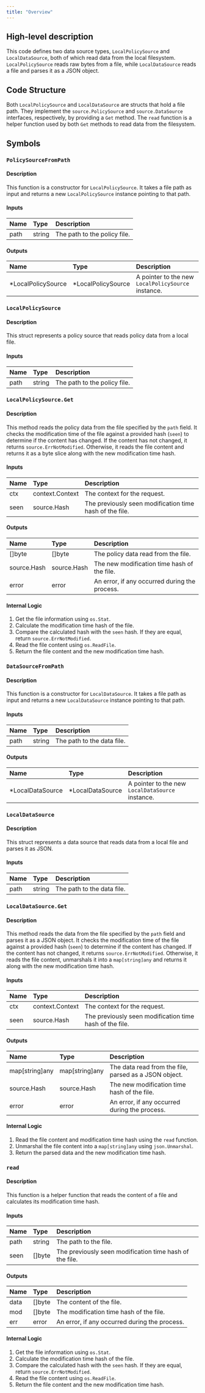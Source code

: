 ```yaml
---
title: "Overview"
---
```


## High-level description
This code defines two data source types, `LocalPolicySource` and `LocalDataSource`, both of which read data from the local filesystem. `LocalPolicySource` reads raw bytes from a file, while `LocalDataSource` reads a file and parses it as a JSON object.

## Code Structure
Both `LocalPolicySource` and `LocalDataSource` are structs that hold a file path. They implement the `source.PolicySource` and `source.DataSource` interfaces, respectively, by providing a `Get` method. The `read` function is a helper function used by both `Get` methods to read data from the filesystem.

## Symbols

### `PolicySourceFromPath`
#### Description
This function is a constructor for `LocalPolicySource`. It takes a file path as input and returns a new `LocalPolicySource` instance pointing to that path.

#### Inputs
| Name | Type | Description |
|:-----|:-----|:------------|
| path | string | The path to the policy file. |

#### Outputs
| Name | Type | Description |
|:-----|:-----|:------------|
| *LocalPolicySource | *LocalPolicySource | A pointer to the new `LocalPolicySource` instance. |

### `LocalPolicySource`
#### Description
This struct represents a policy source that reads policy data from a local file.

#### Inputs
| Name | Type | Description |
|:-----|:-----|:------------|
| path | string | The path to the policy file. |

### `LocalPolicySource.Get`
#### Description
This method reads the policy data from the file specified by the `path` field. It checks the modification time of the file against a provided hash (`seen`) to determine if the content has changed. If the content has not changed, it returns `source.ErrNotModified`. Otherwise, it reads the file content and returns it as a byte slice along with the new modification time hash.

#### Inputs
| Name | Type | Description |
|:-----|:-----|:------------|
| ctx | context.Context | The context for the request. |
| seen | source.Hash | The previously seen modification time hash of the file. |

#### Outputs
| Name | Type | Description |
|:-----|:-----|:------------|
| []byte | []byte | The policy data read from the file. |
| source.Hash | source.Hash | The new modification time hash of the file. |
| error | error | An error, if any occurred during the process. |

#### Internal Logic
1. Get the file information using `os.Stat`.
2. Calculate the modification time hash of the file.
3. Compare the calculated hash with the `seen` hash. If they are equal, return `source.ErrNotModified`.
4. Read the file content using `os.ReadFile`.
5. Return the file content and the new modification time hash.

### `DataSourceFromPath`
#### Description
This function is a constructor for `LocalDataSource`. It takes a file path as input and returns a new `LocalDataSource` instance pointing to that path.

#### Inputs
| Name | Type | Description |
|:-----|:-----|:------------|
| path | string | The path to the data file. |

#### Outputs
| Name | Type | Description |
|:-----|:-----|:------------|
| *LocalDataSource | *LocalDataSource | A pointer to the new `LocalDataSource` instance. |

### `LocalDataSource`
#### Description
This struct represents a data source that reads data from a local file and parses it as JSON.

#### Inputs
| Name | Type | Description |
|:-----|:-----|:------------|
| path | string | The path to the data file. |

### `LocalDataSource.Get`
#### Description
This method reads the data from the file specified by the `path` field and parses it as a JSON object. It checks the modification time of the file against a provided hash (`seen`) to determine if the content has changed. If the content has not changed, it returns `source.ErrNotModified`. Otherwise, it reads the file content, unmarshals it into a `map[string]any` and returns it along with the new modification time hash.

#### Inputs
| Name | Type | Description |
|:-----|:-----|:------------|
| ctx | context.Context | The context for the request. |
| seen | source.Hash | The previously seen modification time hash of the file. |

#### Outputs
| Name | Type | Description |
|:-----|:-----|:------------|
| map[string]any | map[string]any | The data read from the file, parsed as a JSON object. |
| source.Hash | source.Hash | The new modification time hash of the file. |
| error | error | An error, if any occurred during the process. |

#### Internal Logic
1. Read the file content and modification time hash using the `read` function.
2. Unmarshal the file content into a `map[string]any` using `json.Unmarshal`.
3. Return the parsed data and the new modification time hash.

### `read`
#### Description
This function is a helper function that reads the content of a file and calculates its modification time hash.

#### Inputs
| Name | Type | Description |
|:-----|:-----|:------------|
| path | string | The path to the file. |
| seen | []byte | The previously seen modification time hash of the file. |

#### Outputs
| Name | Type | Description |
|:-----|:-----|:------------|
| data | []byte | The content of the file. |
| mod | []byte | The modification time hash of the file. |
| err | error | An error, if any occurred during the process. |

#### Internal Logic
1. Get the file information using `os.Stat`.
2. Calculate the modification time hash of the file.
3. Compare the calculated hash with the `seen` hash. If they are equal, return `source.ErrNotModified`.
4. Read the file content using `os.ReadFile`.
5. Return the file content and the new modification time hash.
